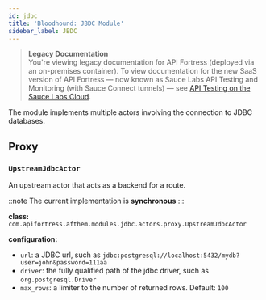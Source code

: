```yaml
---
id: jdbc
title: 'Bloodhound: JBDC Module'
sidebar_label: JBDC
---
```


<head>
  <meta name="robots" content="noindex" />
</head>

> **Legacy Documentation**<br/>You're viewing legacy documentation for API Fortress (deployed via an on-premises container). To view documentation for the new SaaS version of API Fortress &#8212; now known as Sauce Labs API Testing and Monitoring (with Sauce Connect tunnels) &#8212; see [API Testing on the Sauce Labs Cloud](/api-testing/).

The module implements multiple actors involving the connection to JDBC databases.

## Proxy

### `UpstreamJdbcActor`

An upstream actor that acts as a backend for a route.

::note
The current implementation is **synchronous**
:::

**class:** `com.apifortress.afthem.modules.jdbc.actors.proxy.UpstreamJdbcActor`

**configuration:**

- `url`: a JDBC url, such as `jdbc:postgresql://localhost:5432/mydb?user=john&password=111aa`
- `driver`: the fully qualified path of the jdbc driver, such as `org.postgresql.Driver`
- `max_rows`: a limiter to the number of returned rows. Default: `100`
